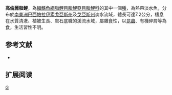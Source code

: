{{Speciesbox 
| taxon = Astyanax courensis
| status = NE
| status_system = IUCN3.1
| authority =  [[Bertaco|Bertaco]], [[Carvalho|Carvalho]] & [[Jerep|Jerep]], 2010
| synonyms = 
}}
'''高倫麗脂鯉'''，為[[輻鰭魚綱|輻鰭魚綱]][[脂鯉目|脂鯉目]][[脂鯉亞目|脂鯉亞目]][[脂鯉科|脂鯉科]]的其中一個[[種|種]]，為熱帶淡水魚，分布於[[南美洲|南美洲]][[巴西|巴西]][[帕拉伊索戈亞斯州|帕拉伊索戈亞斯州]]及[[戈亞斯州|戈亞斯州]]淡水流域，體長可達7.2公分，棲息在水質清澈、植被生長、岩石底職的溪流水域，屬雜食性，以[[昆蟲|昆蟲]]、有機碎屑等為食，生活習性不明。

==参考文献==
{{refbegin}}
*{{FishBase_species|genus=Astyanax|species=courensis|year=2013|month=11}}
{{refend}}

== 扩展阅读 ==
{{refbegin}}
{{wikispecies-inline|Astyanax courensis|高倫麗脂鯉}}
{{refend}}
{{Taxonbar|from=Q5577156}}

[[Category:麗脂鯉屬|G]]


{{魚類小作品}}
